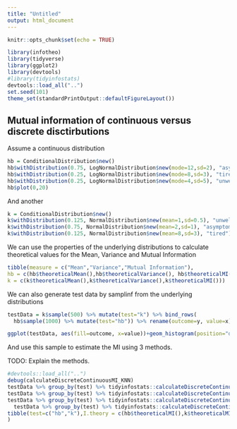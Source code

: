 ```yaml
---
title: "Untitled"
output: html_document
---
```


```r
knitr::opts_chunk$set(echo = TRUE)
```

```r
library(infotheo)
library(tidyverse)
library(ggplot2)
library(devtools)
#library(tidyinfostats)
devtools::load_all("..")
set.seed(101)
theme_set(standardPrintOutput::defaultFigureLayout())
```

## Mutual information of continuous versus discrete disctirbutions

Assume a continuous distribution

```r
hb = ConditionalDistribution$new()
hb$withDistribution(0.75, LogNormalDistribution$new(mode=12,sd=2), "asymptomatic")
hb$withDistribution(0.25, LogNormalDistribution$new(mode=8,sd=3), "tired")
hb$withDistribution(0.25, LogNormalDistribution$new(mode=4,sd=5), "unwell")
hb$plot(0,20)

```

And another

```r
k = ConditionalDistribution$new()
k$withDistribution(0.125, NormalDistribution$new(mean=1,sd=0.5), "unwell")
k$withDistribution(0.75, NormalDistribution$new(mean=2,sd=1), "asymptomatic")
k$withDistribution(0.125, NormalDistribution$new(mean=8,sd=3), "tired")
```

We can use the properties of the underlying distributions to calculate theoretical values for the Mean, Variance and Mutual Information

```r
tibble(measure = c("Mean","Variance","Mutual Information"),
hb = c(hb$theoreticalMean(),hb$theoreticalVariance(), hb$theoreticalMI()),
k = c(k$theoreticalMean(),k$theoreticalVariance(),k$theoreticalMI()))
```

We can also generate test data by samplinf from the underlying distributions

```r
testData = k$sample(500) %>% mutate(test="k") %>% bind_rows(
  hb$sample(1000) %>% mutate(test="hb")) %>% rename(outcome=y, value=x)

ggplot(testData, aes(fill=outcome, x=value))+geom_histogram(position="dodge", bins=50)+facet_grid(cols=vars(test))
```

And use this sample to estimate the MI using 3 methods.

TODO: Explain the methods.

```r
#devtools::load_all("..")
debug(calculateDiscreteContinuousMI_KNN)
testData %>% group_by(test) %>% tidyinfostats::calculateDiscreteContinuousMI(outcome, value, method = "KWindow") %>% rename(I.win=I) %>% left_join(
testData %>% group_by(test) %>% tidyinfostats::calculateDiscreteContinuousMI(outcome, value, method = "SGolay") %>% rename(I.sg=I), by="test") %>% left_join(
testData %>% group_by(test) %>% tidyinfostats::calculateDiscreteContinuousMI(outcome, value, method = "Discrete") %>% rename(I.disc=I), by="test") %>% left_join(
  testData %>% group_by(test) %>% tidyinfostats::calculateDiscreteContinuousMI(outcome, value, method = "KNN") %>% rename(I.knn=I), by="test") %>% left_join(
tibble(test=c("hb","k"),I.theory = c(hb$theoreticalMI(),k$theoreticalMI())), by="test"
)
```


